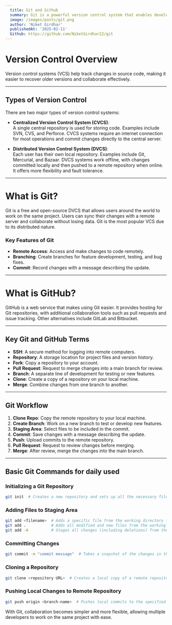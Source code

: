 ```yaml
---
  title: Git and Github
  summary: Git is a powerful version control system that enables developers to track changes, collaborate efficiently, and manage project versions with ease.
  image: /images/posts/git.png
  author: 'Niket Girdhar'
  publishedAt: '2025-02-11'
  Github: https://github.com/NiketGirdhar22/git
---
```


# Version Control Overview

Version control systems (VCS) help track changes in source code, making it easier to recover older versions and collaborate effectively.

---

## Types of Version Control

There are two major types of version control systems:

- **Centralized Version Control System (CVCS)**:  
  A single central repository is used for storing code. Examples include SVN, CVS, and Perforce. CVCS systems require an internet connection for most operations and commit changes directly to the central server.

- **Distributed Version Control System (DVCS)**:  
  Each user has their own local repository. Examples include Git, Mercurial, and Bazaar. DVCS systems work offline, with changes committed locally and then pushed to a remote repository when online. It offers more flexibility and fault tolerance.

---

# What is Git?

Git is a free and open-source DVCS that allows users around the world to work on the same project. Users can sync their changes with a remote server and collaborate without losing data. Git is the most popular VCS due to its distributed nature.

### Key Features of Git
- **Remote Access**: Access and make changes to code remotely.
- **Branching**: Create branches for feature development, testing, and bug fixes.
- **Commit**: Record changes with a message describing the update.
  
---

# What is GitHub?

GitHub is a web service that makes using Git easier. It provides hosting for Git repositories, with additional collaboration tools such as pull requests and issue tracking. Other alternatives include GitLab and Bitbucket.

---

## Key Git and GitHub Terms

- **SSH**: A secure method for logging into remote computers.
- **Repository**: A storage location for project files and version history.
- **Fork**: Copy a repository to your account.
- **Pull Request**: Request to merge changes into a main branch for review.
- **Branch**: A separate line of development for testing or new features.
- **Clone**: Create a copy of a repository on your local machine.
- **Merge**: Combine changes from one branch to another.

---

## Git Workflow

1. **Clone Repo**: Copy the remote repository to your local machine.
2. **Create Branch**: Work on a new branch to test or develop new features.
3. **Staging Area**: Select files to be included in the commit.
4. **Commit**: Save changes with a message describing the update.
5. **Push**: Upload commits to the remote repository.
6. **Pull Request**: Request to review changes before merging.
7. **Merge**: After review, merge the changes into the main branch.

---

## Basic Git Commands for daily used

### Initializing a Git Repository
```sh
git init  # Creates a new repository and sets up all the necessary files and data structures for version control.
```

### Adding Files to Staging Area
```sh
git add <filename>  # Adds a specific file from the working directory to the staging area.
git add .           # Adds all modified and new files from the working directory to the staging area.
git add -A          # Stages all changes (including deletions) from the working directory.
```

### Committing Changes
```sh
git commit -m "commit message"  # Takes a snapshot of the changes in the staging area and stores it with a descriptive message.
```

### Cloning a Repository
```sh
git clone <repository URL>  # Creates a local copy of a remote repository.
```

### Pushing Local Changes to Remote Repository
```sh
git push origin <branch-name>  # Pushes local commits to the specified remote branch.
```

With Git, collaboration becomes simpler and more flexible, allowing multiple developers to work on the same project with ease.
